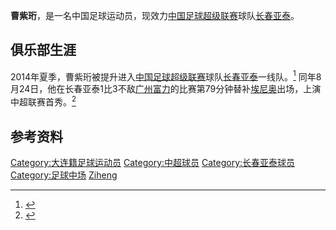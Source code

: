 {{Infobox football biography
| playername= 曹紫珩
| image =
| fullname = 曹紫珩
| dateofbirth = {{Birth date and age|1995|3|6}}
| cityofbirth = [[辽宁省|辽宁省]][[大连市|大连市]]
| countryofbirth = [[中国|中国]]
| currentclub = [[长春亚泰足球俱乐部|长春亚泰]] 
| clubnumber = 19
| height = {{height|m=1.75}}
| position = [[中场|中场]]
| youthyears1 = 
| youthclubs1 = [[长春亚泰足球俱乐部|长春亚泰]] 
| years1 = 2014-
| clubs1 = [[长春亚泰足球俱乐部|长春亚泰]] 
| caps1 = 2
| goals1 = 0
|      nationalyears1 = 
|       nationalteam1 = 
|       nationalcaps1 = 
|      nationalgoals1 = 
| pcupdate = 2015年1月1日
| ntupdate = 
}}
'''曹紫珩'''{{BD|1995年|3月6日|||Cao, Ziheng}}，是一名中国足球运动员，现效力[[中国足球超级联赛|中国足球超级联赛]]球队[[长春亚泰足球俱乐部|长春亚泰]]。

==俱乐部生涯==
2014年夏季，曹紫珩被提升进入[[中国足球超级联赛|中国足球超级联赛]]球队[[长春亚泰足球俱乐部|长春亚泰]]一线队。<ref>{{Cite web |url=http://sports.sina.com.cn/j/2014-09-15/09487333456.shtml |title=德拉甘笑看逢鲁能不败纪录终结 兼顾培养亚泰年轻人 |accessdate=2015-03-27 |archive-date=2015-04-02 |archive-url=https://web.archive.org/web/20150402112932/http://sports.sina.com.cn/j/2014-09-15/09487333456.shtml |dead-url=no }}</ref> 同年8月24日，他在长春亚泰1比3不敌[[广州富力足球俱乐部|广州富力]]的比赛第79分钟替补[[埃尼尼奥|埃尼奥]]出场，上演中超联赛首秀。<ref>{{Cite web |url=http://sports.sohu.com/20140824/n403722392.shtml |title=达维两点球张耀坤喋血 富力3-1逆转亚泰 |accessdate=2015-03-27 |archive-date=2015-04-02 |archive-url=https://web.archive.org/web/20150402174415/http://sports.sohu.com/20140824/n403722392.shtml |dead-url=no }}</ref> 

==参考资料==
{{reflist}}

{{2014年中超分类名单长春}}
{{2015年中超分类名单长春}}
{{2016年中超分类名单长春}}
{{2017年中超分类名单长春}}
{{2018年中超分类名单长春}}

{{DEFAULTSORT:Cao, Ziheng}}
[[Category:大连籍足球运动员|Category:大连籍足球运动员]]
[[Category:中超球员|Category:中超球员]]
[[Category:长春亚泰球员|Category:长春亚泰球员]]
[[Category:足球中场|Category:足球中场]]
[[Category:曹姓|Ziheng]]